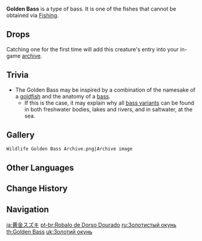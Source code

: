 {{Wildlife Infobox
|type     = Wildlife
|image    = Wildlife Golden Bass Icon.png
|family   = Fish
|group    = Bass
|location = 
}}
{{Description|A type of fish commonly found in bodies of water everywhere. Their meat is sumptuous, making them an important resource for fish-related gourmet dishes in Teyvat.<br />Golden Basses are a much less common sight than Black-Back or Blue-Fin variants. It is said that such fish can bring the one who catches them good luck.<br />There were once those who peddled protective talismans and blessing cards made in the image of Golden Basses in the city streets of [[Liyue Harbor]]. It was also a common saying in [[Inazuma]] that the golden setting sun was like a Golden Bass swimming across the skies.|in-game description from the [[Archive]]}}
'''Golden Bass''' is a type of bass. It is one of the fishes that cannot be obtained via [[Fishing]].

==Drops==
{{Card|Fish|1}}

Catching one for the first time will add this creature's entry into your in-game [[archive]].

==Trivia==
*The Golden Bass may be inspired by a combination of the namesake of a [https://en.wikipedia.org/wiki/Goldfish goldfish] and the anatomy of a [https://en.wikipedia.org/wiki/Bass_(fish) bass].
**If this is the case, it may explain why all [[Bass|bass variants]] can be found in both freshwater bodies, lakes and rivers, and in saltwater, at the sea.

==Gallery==
<gallery>
 Wildlife Golden Bass Archive.png|Archive image
</gallery>

==Other Languages==
{{Other Languages
|en      = Golden Bass
|zhs     = 黄金鲈鱼
|zhs_rm  = Huángjīn Lúyú
|zht     = 黃金鱸魚
|zht_rm  = Huángjīn Lúyú
|zh_tl   = Golden Bass
|ja      = 黄金スズキ
|ja_rm   = Ougon Suzuki{{Assumed}}
|ja_tl   = Golden Bass
|ko      = {{tt|황금|黃金}} 농{{tt|어|魚}}
|ko_rm   = Hwanggeum Nong'eo
|ko_tl   = Golden Bass
|es      = Perca de lomo dorado
|es_tl   = Gold-Backed Fish
|fr      = Perche dorée
|fr_tl   = Golden Bass
|ru      = Золотистый окунь
|ru_tl   = Golden Bass
|th      = Golden Bass
|vi      = Cá Chép Vàng
|vi_tl   = Yellow Carp
|de      = Goldbarsch
|de_tl   = Gold Bass
|id      = Golden Bass
|pt      = Robalo de Dorso Dourado
|pt_tl   = Gold-Backed Bass
|tr      = Altın Levrek
|tr_tl   = 
|it      = Spigola dorata
|it_tl   = 
}}

==Change History==
{{Change History|1.0}}

==Navigation==
{{Wildlife Navbox}}

[[ja:黄金スズキ]]
[[pt-br:Robalo de Dorso Dourado]]
[[ru:Золотистый окунь]]
[[th:Golden Bass]]
[[uk:Золотий окунь]]